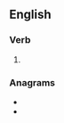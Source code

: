 {{also|éked}}

==English==

===Verb===
{{head|en|verb form}}

# {{en-past of|eke}}

===Anagrams===
* {{l|en|deek}}
* {{l|en|deke}}